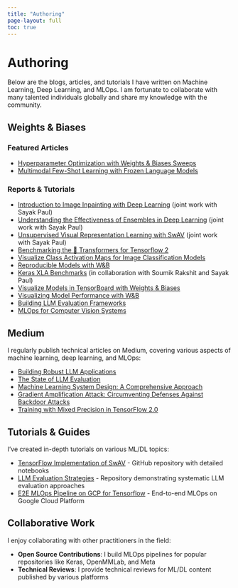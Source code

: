 ```yaml
---
title: "Authoring"
page-layout: full
toc: true
---
```


# Authoring

Below are the blogs, articles, and tutorials I have written on Machine Learning, Deep Learning, and MLOps. I am fortunate to collaborate with many talented individuals globally and share my knowledge with the community.

## Weights & Biases

### Featured Articles

* [Hyperparameter Optimization with Weights & Biases Sweeps](https://wandb.ai/site/articles/Hyperparameter-Optimization){target="_blank"}
* [Multimodal Few-Shot Learning with Frozen Language Models](https://wandb.ai/wandb/frozen-language-models/reports/Multimodal-Few-Shot-Learning-with-Frozen-Language-Models--Vmlldzo5OTg3ODM){target="_blank"}

### Reports & Tutorials

* [Introduction to Image Inpainting with Deep Learning](https://wandb.ai/ayush-thakur/image-inpainting/reports/Introduction-to-image-inpainting-with-deep-learning--Vmlldzo5MDU1MDQ){target="_blank"} (joint work with Sayak Paul)
* [Understanding the Effectiveness of Ensembles in Deep Learning](https://wandb.ai/ayush-thakur/Ensemble-Generalization-Gap/reports/Understanding-the-Effectiveness-of-Ensembles-in-Deep-Learning--Vmlldzo5MDI0MTc){target="_blank"} (joint work with Sayak Paul)
* [Unsupervised Visual Representation Learning with SwAV](https://wandb.ai/ayush-thakur/SwAV/reports/Unsupervised-Visual-Representation-Learning-with-SwAV--Vmlldzo4Njk4OA){target="_blank"} (joint work with Sayak Paul)
* [Benchmarking the 🤗 Transformers for Tensorflow 2](https://wandb.ai/ayush-thakur/Benchmarking_Transformer_TF/reports/Benchmarking-the-Transformers-for-Tensorflow-2--Vmlldzo3NjQ3MA){target="_blank"}
* [Visualize Class Activation Maps for Image Classification Models](https://wandb.ai/ayush-thakur/visualize-models-with-dtreeviz/reports/Visualize-Class-Activation-Maps-for-Image-Classification-Models--Vmlldzo3ODczMg){target="_blank"}
* [Reproducible Models with W&B](https://wandb.ai/ayush-thakur/reproducible-models/reports/Reproducible-Models-with-W-B--Vmlldzo2Njg1Nw){target="_blank"}
* [Keras XLA Benchmarks](https://wandb.ai/ayush-thakur/keras-xla-benchmarks/reports/Keras-XLA-Benchmarks--Vmlldzo0MzE4ODk){target="_blank"} (in collaboration with Soumik Rakshit and Sayak Paul)
* [Visualize Models in TensorBoard with Weights & Biases](https://wandb.ai/ayush-thakur/visualize-models/reports/Visualize-Models-in-TensorBoard-with-Weights-Biases--Vmlldzo2NzY3OA){target="_blank"}
* [Visualizing Model Performance with W&B](https://wandb.ai/ayush-thakur/dl-question-bank/reports/Visualizing-Model-Performance-with-W-B--Vmlldzo0MDkwNA){target="_blank"}
* [Building LLM Evaluation Frameworks](https://wandb.ai/ayush-thakur/llm-eval-sweep/reports/Evaluating-LLMs--Vmlldzo1Mjk0NDA2){target="_blank"}
* [MLOps for Computer Vision Systems](https://wandb.ai/ayush-thakur/cv-mlops/reports/MLOps-Pipeline-for-Computer-Vision--Vmlldzo0MzE4Nzc){target="_blank"}

## Medium

I regularly publish technical articles on Medium, covering various aspects of machine learning, deep learning, and MLOps:

* [Building Robust LLM Applications](https://medium.com/@ayulockin/building-robust-llm-applications-a-practical-guide-f79465f90538){target="_blank"}
* [The State of LLM Evaluation](https://medium.com/@ayulockin/the-state-of-llm-evaluation-where-we-are-and-where-were-heading-ab5e2824900){target="_blank"}
* [Machine Learning System Design: A Comprehensive Approach](https://medium.com/@ayulockin/machine-learning-system-design-a-comprehensive-approach-c18880451ab4){target="_blank"}
* [Gradient Amplification Attack: Circumventing Defenses Against Backdoor Attacks](https://medium.com/weights-biases/gradient-amplification-attack-circumventing-defenses-against-backdoor-attacks-a28e0e910b3e){target="_blank"}
* [Training with Mixed Precision in TensorFlow 2.0](https://medium.com/towards-data-science/training-with-mixed-precision-in-tensorflow-2-0-7a18a42f5eff){target="_blank"}

## Tutorials & Guides

I've created in-depth tutorials on various ML/DL topics:

* [TensorFlow Implementation of SwAV](https://github.com/ayulockin/SwAV-TF){target="_blank"} - GitHub repository with detailed notebooks
* [LLM Evaluation Strategies](https://github.com/ayulockin/llm-eval-sweep){target="_blank"} - Repository demonstrating systematic LLM evaluation approaches
* [E2E MLOps Pipeline on GCP for Tensorflow](https://github.com/ayulockin/e2e-mlops-pipeline-on-gcp-for-tensorflow){target="_blank"} - End-to-end MLOps on Google Cloud Platform

## Collaborative Work

I enjoy collaborating with other practitioners in the field:

* **Open Source Contributions**: I build MLOps pipelines for popular repositories like Keras, OpenMMLab, and Meta
* **Technical Reviews**: I provide technical reviews for ML/DL content published by various platforms 
